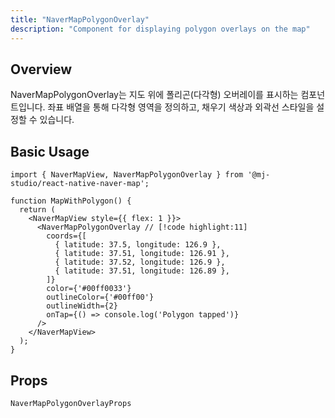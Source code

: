 ```yaml
---
title: "NaverMapPolygonOverlay"
description: "Component for displaying polygon overlays on the map"
---
```


## Overview

NaverMapPolygonOverlay는 지도 위에 폴리곤(다각형) 오버레이를 표시하는 컴포넌트입니다.
좌표 배열을 통해 다각형 영역을 정의하고, 채우기 색상과 외곽선 스타일을 설정할 수 있습니다.

## Basic Usage

```tsx
import { NaverMapView, NaverMapPolygonOverlay } from '@mj-studio/react-native-naver-map';

function MapWithPolygon() {
  return (
    <NaverMapView style={{ flex: 1 }}>
      <NaverMapPolygonOverlay // [!code highlight:11]
        coords={[
          { latitude: 37.5, longitude: 126.9 },
          { latitude: 37.51, longitude: 126.91 },
          { latitude: 37.52, longitude: 126.9 },
          { latitude: 37.51, longitude: 126.89 },
        ]}
        color={'#00ff0033'}
        outlineColor={'#00ff00'}
        outlineWidth={2}
        onTap={() => console.log('Polygon tapped')}
      />
    </NaverMapView>
  );
}
```

## Props

`NaverMapPolygonOverlayProps`

<AutoTypeTable path="../src/component/NaverMapPolygonOverlay.tsx" name="NaverMapPolygonOverlayProps" />
